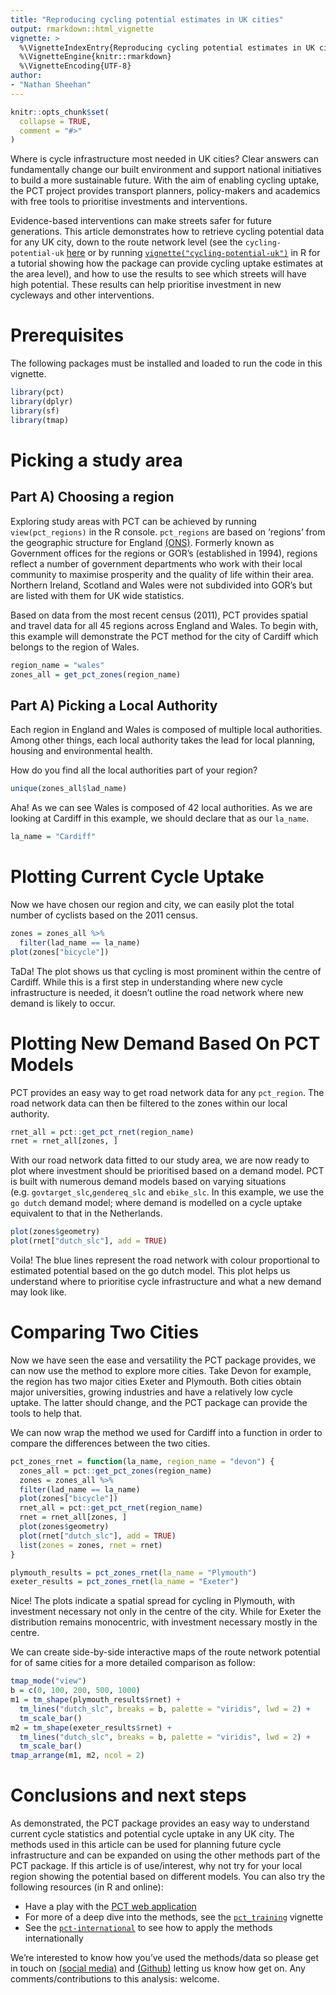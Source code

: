 ```yaml
---
title: "Reproducing cycling potential estimates in UK cities"
output: rmarkdown::html_vignette
vignette: >
  %\VignetteIndexEntry{Reproducing cycling potential estimates in UK cities}
  %\VignetteEngine{knitr::rmarkdown}
  %\VignetteEncoding{UTF-8}
author: 
- "Nathan Sheehan"
---
```


```r
knitr::opts_chunk$set(
  collapse = TRUE,
  comment = "#>"
)
```

Where is cycle infrastructure most needed in UK cities? Clear answers can fundamentally change our built environment and support national initiatives to build a more sustainable future. With the aim of enabling cycling uptake, the PCT project provides transport planners, policy-makers and academics with free tools to prioritise investments and interventions. 
 
Evidence-based interventions can make streets safer for future generations.
This article demonstrates how to retrieve cycling potential data for any UK city, down to the route network level (see the `cycling-potential-uk` [here](https://itsleeds.github.io/pct/articles/cycling-potential-uk.html) or by running [`vignette("cycling-potential-uk")`](https://itsleeds.github.io/pct/articles/cycling-potential-uk.html) in R for a tutorial showing how the package can provide cycling uptake estimates at the area level), and how to use the results to see which streets will have high potential.
These results can help prioritise investment in new cycleways and other interventions. 

# Prerequisites 

The following packages must be installed and loaded to run the code in this vignette. 

```r
library(pct)
library(dplyr)
library(sf)
library(tmap)
```

# Picking a study area

## Part A) Choosing a region

Exploring study areas with PCT can be achieved by running `view(pct_regions)` in the R console. `pct_regions` are based on ‘regions’ from the geographic structure for England [(ONS)](https://www.ons.gov.uk/methodology/geography/ukgeographies/administrativegeography/england). Formerly known as Government offices for the regions or GOR’s (established in 1994), regions reflect a number of government departments who work with their local community to maximise prosperity and the quality of life within their area. Northern Ireland, Scotland and Wales were not subdivided into GOR’s but are listed with them for UK wide statistics.

Based on data from the most recent census (2011), PCT provides spatial and travel data for all 45 regions across England and Wales. To begin with, this example will demonstrate the PCT method for the city of Cardiff which belongs to the region of Wales.

```r
region_name = "wales"
zones_all = get_pct_zones(region_name)
```

## Part A) Picking a Local Authority

Each region in England and Wales is composed of multiple local authorities. Among other things, each local authority takes the lead for local planning, housing and environmental health. 

How do you find all the local authorities part of your region?
```r
unique(zones_all$lad_name)
```

Aha! As we can see Wales is composed of 42 local authorities. As we are looking at Cardiff in this example, we should declare that as our ```la_name```.
```r
la_name = "Cardiff"
```

# Plotting Current Cycle Uptake

Now we have chosen our region and city, we can easily plot the total number of cyclists based on the 2011 census. 
```r
zones = zones_all %>% 
  filter(lad_name == la_name)
plot(zones["bicycle"])
```

TaDa! The plot shows us that cycling is most prominent within the centre of Cardiff. While this is a first step in understanding where new cycle infrastructure is needed, it doesn't outline the road network where new demand is likely to occur.

# Plotting New Demand Based On PCT Models

PCT provides an easy way to get road network data for any ```pct_region```. The road network data can then be filtered to the zones within our local authority.     
```r
rnet_all = pct::get_pct_rnet(region_name)
rnet = rnet_all[zones, ]
```

With our road network data fitted to our study area, we are now ready to plot where investment should be prioritised based on a demand model. PCT is built with numerous demand models based on varying situations (e.g. `govtarget_slc`,`gendereq_slc` and `ebike_slc`. In this example, we use the `go dutch` demand model; where demand is modelled on a cycle uptake equivalent to that in the Netherlands.

```r
plot(zones$geometry)
plot(rnet["dutch_slc"], add = TRUE)
```

Voila! The blue lines represent the road network with colour proportional to estimated potential based on the go dutch model. This plot helps us understand where to prioritise cycle infrastructure and what a new demand may look like.

# Comparing Two Cities

Now we have seen the ease and versatility the PCT package provides, we can now use the method to explore more cities. Take Devon for example, the region has two major cities Exeter and Plymouth. Both cities obtain major universities, growing industries and have a relatively low cycle uptake. The latter should change, and the PCT package can provide the tools to help that. 

We can now wrap the method we used for Cardiff into a function in order to compare the differences between the two cities. 

```r
pct_zones_rnet = function(la_name, region_name = "devon") {
  zones_all = pct::get_pct_zones(region_name)
  zones = zones_all %>% 
  filter(lad_name == la_name)
  plot(zones["bicycle"])
  rnet_all = pct::get_pct_rnet(region_name)
  rnet = rnet_all[zones, ]
  plot(zones$geometry)
  plot(rnet["dutch_slc"], add = TRUE)
  list(zones = zones, rnet = rnet)
}

plymouth_results = pct_zones_rnet(la_name = "Plymouth")
exeter_results = pct_zones_rnet(la_name = "Exeter")
```


Nice! The plots indicate a spatial spread for cycling in Plymouth, with investment necessary not only in the centre of the city. While for Exeter the distribution remains monocentric, with investment necessary mostly in the centre.

We can create side-by-side interactive maps of the route network potential for of same cities for a more detailed comparison as follow:

```r
tmap_mode("view")
b = c(0, 100, 200, 500, 1000)
m1 = tm_shape(plymouth_results$rnet) +
  tm_lines("dutch_slc", breaks = b, palette = "viridis", lwd = 2) +
  tm_scale_bar()
m2 = tm_shape(exeter_results$rnet) +
  tm_lines("dutch_slc", breaks = b, palette = "viridis", lwd = 2) +
  tm_scale_bar()
tmap_arrange(m1, m2, ncol = 2)
```

# Conclusions and next steps

As demonstrated, the PCT package provides an easy way to understand current cycle statistics and potential cycle uptake in any UK city. The methods used in this article can be used for planning future cycle infrastructure and can be expanded on using the other methods part of the PCT package. If this article is of use/interest, why not try for your local region showing the potential based on different models.
You can also try the following resources (in R and online):

- Have a play with the [PCT web application](https://www.pct.bike/)
- For more of a deep dive into the methods, see the [`pct_training`](https://itsleeds.github.io/pct/articles/pct_training.html) vignette
- See the [`pct-international`](https://itsleeds.github.io/pct/articles/pct-international.html) to see how to apply the methods internationally


We're interested to know how you've used the methods/data so please get in touch on [(social media)](https://twitter.com/robinlovelace) and [(Github)](https://github.com/ITSLeeds/pct) letting us know how get on.
Any comments/contributions to this analysis: welcome.


